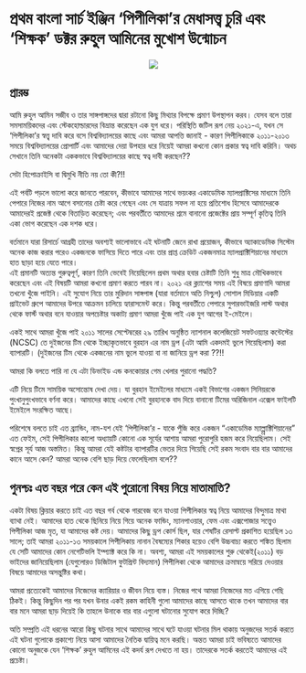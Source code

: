 # প্রথম বাংলা সার্চ ইঞ্জিন ‘পিপীলিকা’র মেধাসত্ত্ব চুরি এবং ‘শিক্ষক’ ডক্টর রুহুল আমিনের মুখোশ উন্মোচন

<p align="center">
    <img src="/static/pipilika/logo.png" />
</p>

## প্রারম্ভ

আমি রুহুল আমিন সজীব ও তার সাঙ্গপাঙ্গদের দ্বারা রটানো কিছু মিথ্যার বিপক্ষে প্রমাণ উপস্থাপন করব। যেসব বলে তারা সমসাময়িকদের এবং স্টেকহোল্ডারদের বিভ্রান্ত করেছেন এক যুগ ধরে। পরিস্থিতি জটিল রূপ নেয় ২০২১-এ, যখন সে ‘পিপীলিকা’র স্বত্ত্ব দাবি করে বসে বিশ্ববিদ্যালয়ের কাছে এবং আমরা আপত্তি জানাই - কারণ পিপীলিকাকে ২০১১-২০১৩ সময়ে বিশ্ববিদ্যালয়ের প্রোপার্টি এবং আমাদের দেয়া উপহার ধরে নিয়েই আমরা কখনো কোন প্রকার স্বত্ব দাবি করিনি। অথচ সেখানে তিনি অনেকটা এককভাবে বিশ্ববিদ্যালয়ের কাছে স্বত্ব দাবী করছেন??

সেটা হিপোক্রাইসি বা দ্বিমুখি নীতি নয় তো কী?!!

এই পর্বটি পড়লে ভালো করে জানতে পারবেন, কীভাবে আমাদের সাথে ভয়ংকর একাডেমিক ম্যালপ্রাক্টিসের মাধ্যমে তিনি পেপারে নিজের নাম আগে বসানোর চেষ্টা করে গেছেন এবং সে যাত্রায় সফল না হয়ে প্রতিশোধ হিসেবে আমাদেরকে আমাদেরই প্রজেক্ট থেকে বিতাড়িত করেছেন; এবং পরবর্তীতে আমাদের শ্রমে বানানো প্রজেক্টের প্রায় সম্পূর্ণ কৃতিত্ব তিনি একা ভোগ করেছেন এক দশক ধরে। 

বর্তমানে যারা রিসার্চে আগ্রহী তাদের অবশ্যই ভালোভাবে এই ঘটনাটি জেনে রাখা প্রয়োজন, কীভাবে অ্যাকাডেমিক সিস্টেম অনেক কাজ করার পরেও একজনকে ফাসিয়ে দিতে পারে এবং তার প্রাপ্ত ক্রেডিট একজনমাত্র ম্যালপ্রাক্টিশিয়ানের মাধ্যমে হাত ছাড়া হয়ে যেতে পারে।   
এই প্রমানটি অত্যন্ত গুরুত্বপূর্ণ, কারণ তিনি ভেবেই নিয়েছিলেন প্রথম অথার হবার চেষ্টাটি তিনি শুধু মাত্র মৌখিকভাবে করেছেন এবং এই বিষয়টি আমরা কখনো প্রমাণ করতে পারব না। ২০২১ এর ক্ল্যাশের সময় এই বিষয়ে প্রমাণাদি আমরা তখনো খুঁজে পাইনি।
এই সুযোগ নিয়ে তার মুরিদান সাঙ্গপাঙ্গ (যারা বর্তমানে অতি নিশ্চুপ) সোশাল মিডিয়ার একটি প্রাইভেট গ্রুপে আমাদের উপরে আক্রমন চালিয়ে হ্যারাসমেন্ট করে। কিন্তু পরবর্তীতে পেপারে সুপারভাইজরি লাস্ট অথার থেকে  ফার্স্ট অথার বনে যাওয়ার অপচেষ্টার অকাট্য প্রমাণ আমরা খুঁজে পাই এক যুগ আগের ই-মেইলে। 

একই সাথে আমরা খুঁজে পাই ২০১১ সালের  সেপ্টেম্বরের ২৯ তারিখ অনুষ্ঠিত ন্যাশনাল কলেজিয়েট সফটওয়্যার কন্টেস্টের (NCSC) তে দুইজনের টিম থেকে ইচ্ছাকৃতভাবে বুরহান এর নাম ড্রপ (এটা আমি একদমই ভুলে গিয়েছিলাম) করা ব্যাপারটি। (দুইজনের টিম থেকে একজনের নাম ভুলে যাওয়া বা না জানিয়ে ড্রপ করা ??!!

আমরা কি বলতে পারি না যে এটা ডিভাইড এন্ড কনকোয়ার গেম খেলার পুরানো পদ্ধতি?

এটি নিয়ে টিমে সাময়িক অসোন্তোষ দেখা দেয়। যা বুরহান ইমেইলের মাধ্যমে একই বিভাগের একজন সিনিয়রকে পুংখানুপুংখভাবে বর্ণনা করে। আমাদের কাছে এখনো সেই বুরহানকে বাদ দিয়ে বানানো টিমের অরিজিনাল এক্সেল ফাইলটি ইমেইলে সংরক্ষিত আছে। 

পরিশেষে বলতে চাই এত ব্র্যান্ডিং, নাম-যশ যেই ‘পিপীলিকা’র - যাকে পুঁজি করে একজন “একাডেমিক ম্যাল্প্রাক্টিশিয়ানের” এত ফেইম, সেই পিপীলিকার কালো অধ্যায়টি কোনো এক সূর্যের আশায় আমরা পুরোপুরি হজম করে নিয়েছিলাম। সেই স্বপ্নের সূর্য আজ অস্তমিত। কিন্তু আমরা যেই কষ্টটার ব্যাপারটির ভেতর দিয়ে গিয়েছি সেই রকম সংবাদ বার বার আমাদের কানে আসে কেন? আমরা অনেক বেশি ছাড় দিয়ে ফেলেছিলাম বলে?? 


## পুনশ্চঃ এত বছর পরে কেন এই পুরোনো বিষয় নিয়ে মাতামাতি?

একটা বিষয় ক্লিয়ার করতে চাই এত বছর গর্ব থেকে গারবেজ বনে যাওয়া পিপীলিকার স্বত্ব নিয়ে আমাদের বিন্দুমাত্র মাথা ব্যাথা নেই। আমাদের হাত থেকে ছিনিয়ে নিয়ে গিয়ে অনেক ফান্ডিং, ম্যানপাওয়ার, ফেম এবং এক্সপোজার সত্ত্বেও পিপীলিকা আজ মৃত, যা আমাদের কষ্ট দেয়। আমাদের কিছু ড্রপ কোর্স ছিল, যার শেষটির রেসাল্ট প্রকাশিত হয়েছিল ১৩ সালে; তাই আমরা ২০১১-১৩ সময়কালে পিপীলিকায় নানান বৈষম্যের শিকার হয়েও বেশি উচ্চবাচ্য করতে শঙ্কিত ছিলাম যে সেটি আমাদের কোন নেগেটিভলি ইম্প্যাক্ট করে কি না। অবশ্য, আমরা এই সময়কালের শুরু থেকেই(২০১১) বড় ভাইদের জানিয়েছিলাম (যেগুলোরও ডিজিটাল ফুটপ্রিন্ট বিদ্যমান) পিপীলিকা থেকে আমাদের ক্রমান্বয়ে সরিয়ে দেওয়ার বিষয়ে আমাদের অসন্তুষ্টির কথা।

আমরা প্রত্যেকেই আমাদের নিজেদের ক্যারিয়ার ও জীবন নিয়ে ব্যস্ত। নিজের পথে আমরা নিজেদের মত এগিয়ে গেছি ঠিকই। কিন্তু কিছুদিন পর পর যখন উনার একই রকম কাহিনী গুলো আমাদের কাছে আসতে থাকে তখন আমাদের বার বার মনে আমরা ছাড় দিয়েই কি তাহলে উনাকে বার বার এগুলো ঘটানোর সুযোগ করে দিচ্ছি?

অতি সম্প্রতি এই ধরনের আরো কিছু ঘটনার সাথে আমাদের সাথে ঘটে যাওয়া ঘটনার মিল থাকায় অনুজদের সতর্ক করতে এই ঘটনা গুলোকে প্রকাশ্যে নিয়ে আসা আমাদের নৈতিক দ্বায়িত্ব মনে করছি। অন্তত আমরা চাই ভবিষ্যতে আমাদের কোনো অনুজকে যেন ‘শিক্ষক’ রুহুল আমিনের এই কদর্য রূপ দেখতে না হয়। তাদেরকে সতর্ক করতেই আমাদের এই প্রচেষ্টা।